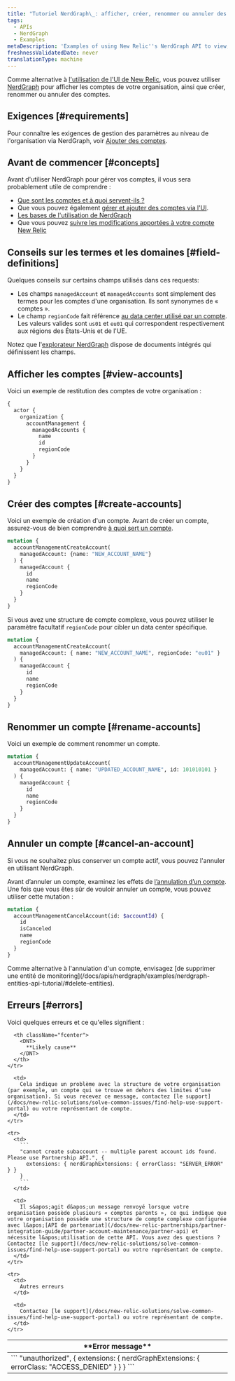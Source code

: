 ```yaml
---
title: "Tutoriel NerdGraph\_: afficher, créer, renommer ou annuler des comptes"
tags:
  - APIs
  - NerdGraph
  - Examples
metaDescription: 'Examples of using New Relic''s NerdGraph API to view, create, rename, or cancel accounts.'
freshnessValidatedDate: never
translationType: machine
---
```


Comme alternative à [l&apos;utilisation de l&apos;UI de New Relic](/docs/accounts/accounts-billing/account-structure/add-accounts), vous pouvez utiliser [NerdGraph](/docs/apis/nerdgraph/get-started/introduction-new-relic-nerdgraph) pour afficher les comptes de votre organisation, ainsi que créer, renommer ou annuler des comptes.

## Exigences [#requirements]

Pour connaître les exigences de gestion des paramètres au niveau de l&apos;organisation via NerdGraph, voir [Ajouter des comptes](/docs/accounts/accounts-billing/account-structure/add-accounts).

## Avant de commencer [#concepts]

Avant d&apos;utiliser NerdGraph pour gérer vos comptes, il vous sera probablement utile de comprendre :

* [Que sont les comptes et à quoi servent-ils ?](/docs/accounts/accounts-billing/account-structure/new-relic-account-structure)
* Que vous pouvez également [gérer et ajouter des comptes via l&apos;UI](/docs/accounts/accounts-billing/account-structure/add-accounts).
* [Les bases de l&apos;utilisation de NerdGraph](/docs/apis/nerdgraph/get-started/introduction-new-relic-nerdgraph)
* Que vous pouvez [suivre les modifications apportées à votre compte New Relic](/docs/data-apis/understand-data/event-data/query-account-audit-logs-nrauditevent)

## Conseils sur les termes et les domaines [#field-definitions]

Quelques conseils sur certains champs utilisés dans ces requests:

* Les champs `managedAccount` et `managedAccounts` sont simplement des termes pour les comptes d&apos;une organisation. Ils sont synonymes de « comptes ».
* Le champ `regionCode` fait référence [au data center utilisé par un compte](/docs/accounts/accounts-billing/account-setup/choose-your-data-center). Les valeurs valides sont `us01` et `eu01` qui correspondent respectivement aux régions des États-Unis et de l&apos;UE.

Notez que l&apos;[explorateur NerdGraph](/docs/apis/nerdgraph/get-started/introduction-new-relic-nerdgraph/#explorer) dispose de documents intégrés qui définissent les champs.

## Afficher les comptes [#view-accounts]

Voici un exemple de restitution des comptes de votre organisation :

```graphql
{
  actor {
    organization {
      accountManagement {
        managedAccounts {
          name
          id
          regionCode
        }
      }
    }
  }
}
```

## Créer des comptes [#create-accounts]

Voici un exemple de création d&apos;un compte. Avant de créer un compte, assurez-vous de bien comprendre [à quoi sert un compte](/docs/accounts/accounts-billing/account-structure/new-relic-account-structure).

```graphql
mutation {
  accountManagementCreateAccount(
    managedAccount: {name: "NEW_ACCOUNT_NAME"}
  ) {
    managedAccount {
      id
      name
      regionCode
    }
  }
}
```

Si vous avez une structure de compte complexe, vous pouvez utiliser le paramètre facultatif `regionCode` pour cibler un data center spécifique.

```graphql
mutation {
  accountManagementCreateAccount(
    managedAccount: { name: "NEW_ACCOUNT_NAME", regionCode: "eu01" }
  ) {
    managedAccount {
      id
      name
      regionCode
    }
  }
}
```

## Renommer un compte [#rename-accounts]

Voici un exemple de comment renommer un compte.

```graphql
mutation {
  accountManagementUpdateAccount(
    managedAccount: { name: "UPDATED_ACCOUNT_NAME", id: 101010101 }
  ) {
    managedAccount {
      id
      name
      regionCode
    }
  }
}
```

## Annuler un compte [#cancel-an-account]

Si vous ne souhaitez plus conserver un compte actif, vous pouvez l&apos;annuler en utilisant NerdGraph.

Avant d’annuler un compte, examinez les effets de [l’annulation d’un compte](/docs/accounts/accounts-billing/account-setup/downgradecancel-account). Une fois que vous êtes sûr de vouloir annuler un compte, vous pouvez utiliser cette mutation :

```graphql
mutation {
  accountManagementCancelAccount(id: $accountId) {
    id
    isCanceled
    name
    regionCode
  }
}
```

<Callout variant="tip">
  Comme alternative à l&apos;annulation d&apos;un compte, envisagez [de supprimer une entité de monitoring](/docs/apis/nerdgraph/examples/nerdgraph-entities-api-tutorial/#delete-entities).
</Callout>

## Erreurs [#errors]

Voici quelques erreurs et ce qu&apos;elles signifient :

<table>
  <thead>
    <tr>
      <th className="fcenter">
        <DNT>
          **Error message**
        </DNT>
      </th>

      <th className="fcenter">
        <DNT>
          **Likely cause**
        </DNT>
      </th>
    </tr>
  </thead>

  <tbody>
    <tr>
      <td>
        ```
        "unauthorized", {
          extensions: { nerdGraphExtensions: { errorClass: "ACCESS_DENIED" } }
        }
        ```
      </td>

      <td>
        Cela indique un problème avec la structure de votre organisation (par exemple, un compte qui se trouve en dehors des limites d’une organisation). Si vous recevez ce message, contactez [le support](/docs/new-relic-solutions/solve-common-issues/find-help-use-support-portal) ou votre représentant de compte.
      </td>
    </tr>

    <tr>
      <td>
        ```
        "cannot create subaccount -- multiple parent account ids found. Please use Partnership API.", {
          extensions: { nerdGraphExtensions: { errorClass: "SERVER_ERROR" } }
        }
        ```
      </td>

      <td>
        Il s&apos;agit d&apos;un message renvoyé lorsque votre organisation possède plusieurs « comptes parents », ce qui indique que votre organisation possède une structure de compte complexe configurée avec l&apos;[API de partenariat](/docs/new-relic-partnerships/partner-integration-guide/partner-account-maintenance/partner-api) et nécessite l&apos;utilisation de cette API. Vous avez des questions ? Contactez [le support](/docs/new-relic-solutions/solve-common-issues/find-help-use-support-portal) ou votre représentant de compte.
      </td>
    </tr>

    <tr>
      <td>
        Autres erreurs
      </td>

      <td>
        Contactez [le support](/docs/new-relic-solutions/solve-common-issues/find-help-use-support-portal) ou votre représentant de compte.
      </td>
    </tr>
  </tbody>
</table>